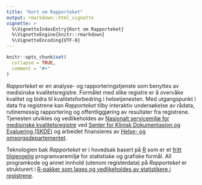 ```yaml
---
title: "Kort om Rapporteket"
output: rmarkdown::html_vignette
vignette: >
  %\VignetteIndexEntry{Kort om Rapporteket}
  %\VignetteEngine{knitr::rmarkdown}
  %\VignetteEncoding{UTF-8}
---
```


```r
knitr::opts_chunk$set(
  collapse = TRUE,
  comment = "#>"
)
```

*Rapporteket* er en analyse- og rapporteringstjenste som benyttes av medisinske kvalitetsregistre. Formålet med slike registre er å overvåke kvalitet og bidra til kvalitetsforbedring i helsetjenesten. Med utgangspunkt i data fra registrene kan *Rapporteket* tilby interaktiv undersøkelse av rådata, rutinemessig rapportering og offentliggjøring av resultater fra registrene. Tjenesten utvikles og vedlikeholdes av [Nasjonalt servicemiljø for medisinske kvalitetsregistre](https://www.kvalitetsregistre.no/) ved [Senter for Klinisk Dokumentasjon og Evaluering (SKDE)](https://helse-nord.no/skde) og arbeidet finansieres av [Helse- og omsorgsdepartementet](https://www.regjeringen.no/no/dep/hod/id421/).

Teknologien bak *Rapporteket* er i hovedsak basert på [R](https://www.r-project.org/) som er et [fritt tilgjengelig](https://www.gnu.org/philosophy/free-sw.html) programvaremiljø for statistiske og grafiske formål. All programkode og annet innhold (utenom registerdata) på *Rapporteket* er strukturert i [R-pakker som lages og vedlikeholdes av statistikere i registrene](https://github.com/Rapporteket).
